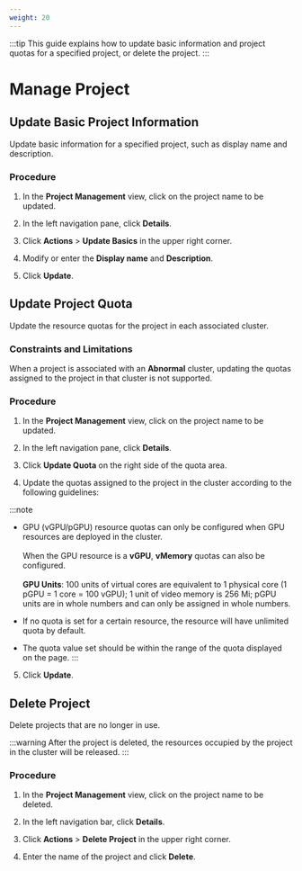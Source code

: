 ```yaml
---
weight: 20
---
```


:::tip
This guide explains how to update basic information and project quotas for a specified project, or delete the project.
:::

# Manage Project

## Update Basic Project Information

Update basic information for a specified project, such as display name and description.

### Procedure

1. In the **Project Management** view, click on the project name to be updated.

2. In the left navigation pane, click **Details**.

3. Click **Actions** > **Update Basics** in the upper right corner.

4. Modify or enter the **Display name** and **Description**.

5. Click **Update**.

## Update Project Quota

Update the resource quotas for the project in each associated cluster.

### Constraints and Limitations

When a project is associated with an **Abnormal** cluster, updating the quotas assigned to the project in that cluster is not supported.

### Procedure

1. In the **Project Management** view, click on the project name to be updated.

2. In the left navigation pane, click **Details**.

3. Click **Update Quota** on the right side of the quota area.

4. Update the quotas assigned to the project in the cluster according to the following guidelines:

:::note
* GPU (vGPU/pGPU) resource quotas can only be configured when GPU resources are deployed in the cluster.<br/><br/>When the GPU resource is a **vGPU**, **vMemory** quotas can also be configured.<br/><br/>**GPU Units**: 100 units of virtual cores are equivalent to 1 physical core (1 pGPU = 1 core = 100 vGPU); 1 unit of video memory is 256 Mi; pGPU units are in whole numbers and can only be assigned in whole numbers.

* If no quota is set for a certain resource, the resource will have unlimited quota by default.

* The quota value set should be within the range of the quota displayed on the page.
:::

5. Click **Update**.

## Delete Project

Delete projects that are no longer in use.

:::warning
After the project is deleted, the resources occupied by the project in the cluster will be released.
:::

### Procedure

1. In the **Project Management** view, click on the project name to be deleted.

2. In the left navigation bar, click **Details**.

3. Click **Actions** > **Delete Project** in the upper right corner.

4. Enter the name of the project and click **Delete**.
